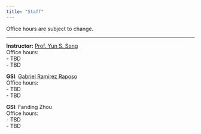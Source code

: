 ```yaml
---
title: "Staff"
---
```



Office hours are subject to change.

-----

::: {.grid}

::: {.g-col-4}
**Instructor:** <a href="https://statistics.berkeley.edu/people/yun-s-song" target='_blank'>Prof. Yun S. Song</a><br>
Office hours: <br>
- TBD <br>
- TBD <br>
:::

::: {.g-col-4}
**GSI**: <a href="https://statistics.berkeley.edu/people/gabriel-ramirez-raposo" target="_blank">Gabriel Ramirez Raposo</a><br>
Office hours:<br>
- TBD<br>
- TBD<br>
:::

::: {.g-col-4}
**GSI**: Fanding Zhou<br>
Office hours:<br>
- TBD<br>
- TBD<br>
:::

:::

